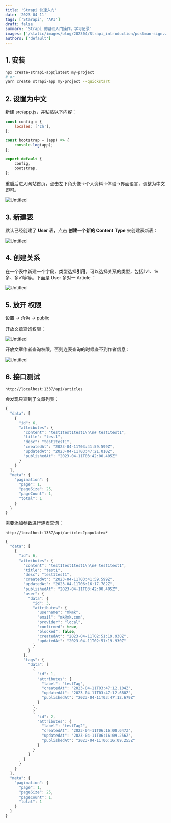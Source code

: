 ```yaml
---
title: 'Strapi 快速入门'
date: '2023-04-11'
tags: ['Starapi', 'API']
draft: false
summary: 'Strapi 的基础入门操作，学习记录'
images: ['/static/images/blog/202304/Strapi_introduction/postman-sign.webp']
authors: ['default']
---
```


## 1. 安装

```bash
npx create-strapi-app@latest my-project
# or
yarn create strapi-app my-project --quickstart
```

## 2. 设置为中文

新建 src/app.js，并粘贴以下内容：

```js showLineNumbers
const config = {
    locales: ['zh'],
};

const bootstrap = (app) => {
    console.log(app);
};

export default {
    config,
    bootstrap,
};
```

重启后进入网站首页，点击左下角头像→个人资料→体验→界面语言，调整为中文即可。

![Untitled](/static/images/blog/202304/Strapi_introduction/Untitled.webp)

## 3. 新建表

默认已经创建了 **User** 表，点击 **创建一个新的 Content Type** 来创建表新表：

![Untitled](/static/images/blog/202304/Strapi_introduction/Untitled%201.webp)

## 4. 创建关系

在一个表中新建一个字段，类型选择**引用**，可以选择关系的类型，包括1v1、1v多、多v1等等。下面是 User 多对一 Article ：

![Untitled](/static/images/blog/202304/Strapi_introduction/Untitled%202.webp)

## 5. 放开 权限

设置 → 角色 → public

开放文章查询权限：

![Untitled](/static/images/blog/202304/Strapi_introduction/Untitled%203.webp)

开放文章作者查询权限，否则连表查询的时候查不到作者信息：

![Untitled](/static/images/blog/202304/Strapi_introduction/Untitled%204.webp)

## 6. 接口测试

```
http://localhost:1337/api/articles
```

会发现只查到了文章列表：

```js showLineNumbers
{
  "data": [
    {
      "id": 6,
      "attributes": {
        "content": "test1test1test1\n\n# test1test1",
        "title": "test1",
        "desc": "test1test1",
        "createdAt": "2023-04-11T03:41:59.599Z",
        "updatedAt": "2023-04-11T03:47:21.010Z",
        "publishedAt": "2023-04-11T03:42:00.405Z"
      }
    }
  ],
  "meta": {
    "pagination": {
      "page": 1,
      "pageSize": 25,
      "pageCount": 1,
      "total": 1
    }
  }
}
```

需要添加参数进行连表查询：

```
http://localhost:1337/api/articles?populate=*
```

```js showLineNumbers
{
  "data": [
    {
      "id": 6,
      "attributes": {
        "content": "test1test1test1\n\n# test1test1",
        "title": "test1",
        "desc": "test1test1",
        "createdAt": "2023-04-11T03:41:59.599Z",
        "updatedAt": "2023-04-11T06:16:17.782Z",
        "publishedAt": "2023-04-11T03:42:00.405Z",
        "user": {
          "data": {
            "id": 3,
            "attributes": {
              "username": "mkmk",
              "email": "mk@mk.com",
              "provider": "local",
              "confirmed": true,
              "blocked": false,
              "createdAt": "2023-04-11T02:51:19.930Z",
              "updatedAt": "2023-04-11T02:51:19.930Z"
            }
          }
        },
        "tags": {
          "data": [
            {
              "id": 1,
              "attributes": {
                "label": "testTag",
                "createdAt": "2023-04-11T03:47:12.104Z",
                "updatedAt": "2023-04-11T03:47:12.680Z",
                "publishedAt": "2023-04-11T03:47:12.679Z"
              }
            },
            {
              "id": 2,
              "attributes": {
                "label": "testTag2",
                "createdAt": "2023-04-11T06:16:08.647Z",
                "updatedAt": "2023-04-11T06:16:09.256Z",
                "publishedAt": "2023-04-11T06:16:09.255Z"
              }
            }
          ]
        }
      }
    }
  ],
  "meta": {
    "pagination": {
      "page": 1,
      "pageSize": 25,
      "pageCount": 1,
      "total": 1
    }
  }
}
```
